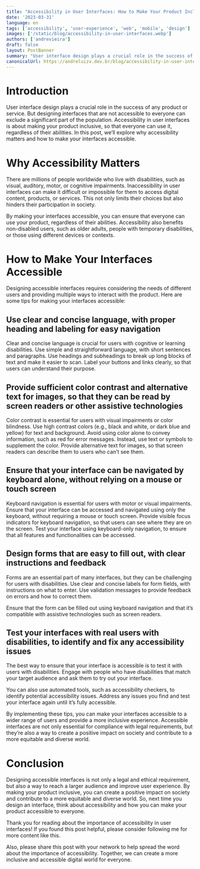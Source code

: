 ```yaml
---
title: "Accessibility in User Interfaces: How to Make Your Product Inclusive and Reach a Larger Audience"
date: '2023-03-31'
language: en
tags: ['accessibility', 'user-experience', 'web', 'mobile', 'design']
images: ['/static/blog/accessibility-in-user-interfaces.webp']
authors: ['andrevieira']
draft: false
layout: PostBanner
summary: "User interface design plays a crucial role in the success of any product or service. But designing interfaces that are not accessible to everyone can exclude a significant part of the population."
canonicalUrl: https://andreluizv.dev.br/blog/accessibility-in-user-interfaces-how-to-make-your-product-inclusive-and-reach-a-larger-audience
---
```


# Introduction
User interface design plays a crucial role in the success of any product or service. But designing interfaces that are not accessible to everyone can exclude a significant part of the population. Accessibility in user interfaces is about making your product inclusive, so that everyone can use it, regardless of their abilities. In this post, we’ll explore why accessibility matters and how to make your interfaces accessible.

# Why Accessibility Matters
There are millions of people worldwide who live with disabilities, such as visual, auditory, motor, or cognitive impairments. Inaccessibility in user interfaces can make it difficult or impossible for them to access digital content, products, or services. This not only limits their choices but also hinders their participation in society.

By making your interfaces accessible, you can ensure that everyone can use your product, regardless of their abilities. Accessibility also benefits non-disabled users, such as older adults, people with temporary disabilities, or those using different devices or contexts.

# How to Make Your Interfaces Accessible
Designing accessible interfaces requires considering the needs of different users and providing multiple ways to interact with the product. Here are some tips for making your interfaces accessible:

## Use clear and concise language, with proper heading and labeling for easy navigation
Clear and concise language is crucial for users with cognitive or learning disabilities. Use simple and straightforward language, with short sentences and paragraphs. Use headings and subheadings to break up long blocks of text and make it easier to scan. Label your buttons and links clearly, so that users can understand their purpose.

## Provide sufficient color contrast and alternative text for images, so that they can be read by screen readers or other assistive technologies
Color contrast is essential for users with visual impairments or color blindness. Use high contrast colors (e.g., black and white, or dark blue and yellow) for text and background. Avoid using color alone to convey information, such as red for error messages. Instead, use text or symbols to supplement the color. Provide alternative text for images, so that screen readers can describe them to users who can’t see them.

## Ensure that your interface can be navigated by keyboard alone, without relying on a mouse or touch screen
Keyboard navigation is essential for users with motor or visual impairments. Ensure that your interface can be accessed and navigated using only the keyboard, without requiring a mouse or touch screen. Provide visible focus indicators for keyboard navigation, so that users can see where they are on the screen. Test your interface using keyboard-only navigation, to ensure that all features and functionalities can be accessed.

## Design forms that are easy to fill out, with clear instructions and feedback
Forms are an essential part of many interfaces, but they can be challenging for users with disabilities. Use clear and concise labels for form fields, with instructions on what to enter. Use validation messages to provide feedback on errors and how to correct them.

Ensure that the form can be filled out using keyboard navigation and that it’s compatible with assistive technologies such as screen readers.

## Test your interfaces with real users with disabilities, to identify and fix any accessibility issues
The best way to ensure that your interface is accessible is to test it with users with disabilities. Engage with people who have disabilities that match your target audience and ask them to try out your interface.

You can also use automated tools, such as accessibility checkers, to identify potential accessibility issues. Address any issues you find and test your interface again until it’s fully accessible.

By implementing these tips, you can make your interfaces accessible to a wider range of users and provide a more inclusive experience. Accessible interfaces are not only essential for compliance with legal requirements, but they’re also a way to create a positive impact on society and contribute to a more equitable and diverse world.

# Conclusion
Designing accessible interfaces is not only a legal and ethical requirement, but also a way to reach a larger audience and improve user experience. By making your product inclusive, you can create a positive impact on society and contribute to a more equitable and diverse world. So, next time you design an interface, think about accessibility and how you can make your product accessible to everyone.

Thank you for reading about the importance of accessibility in user interfaces! If you found this post helpful, please consider following me for more content like this.

Also, please share this post with your network to help spread the word about the importance of accessibility. Together, we can create a more inclusive and accessible digital world for everyone.
